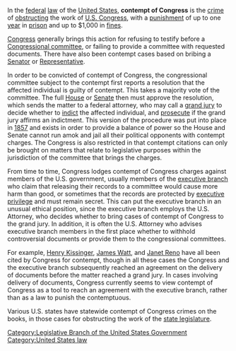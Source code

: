 In the [[federal]] [[law]] of the [[United States]], '''contempt of Congress''' is the [[crime]] of [[obstruction|obstructing]] the work of [[Congress of the United States|U.S. Congress]], with a [[punishment]] of up to one [[year]] in [[prison]] and up to $1,000 in [[fine]]s.

[[U.S. Congress|Congress]] generally brings this action for refusing to testify before a [[Congressional committee]], or failing to provide a committee with requested documents.  There have also been contempt cases based on bribing a [[U.S. Senator|Senator]] or [[U.S. Representative|Representative]].

In order to be convicted of contempt of Congress, the congressional committee subject to the contempt first reports a resolution that the affected individual is guilty of contempt.  This takes a majority vote of the committee.  The full [[United States House of Representatives|House]] or [[United States Senate|Senate]] then must approve the resolution, which sends the matter to a federal attorney, who may call a [[grand jury]] to decide whether to [[indict]] the affected individual, and [[prosecute]] if the grand jury affirms an indictment.  This version of the procedure was put into place in [[1857]] and exists in order to provide a balance of power so the House and Senate cannot run amok and jail all their political opponents with contempt charges.  The Congress is also restricted in that contempt citations can only be brought on matters that relate to legislative purposes within the jurisdiction of the committee that brings the charges.

From time to time, Congress lodges contempt of Congress charges against members of the U.S. government, usually members of the [[executive branch]] who claim that releasing their records to a committee would cause more harm than good, or sometimes that the records are protected by [[executive privilege]] and must remain secret.  This can put the executive branch in an unusual ethical position, since the executive branch employs the U.S. Attorney, who decides whether to bring cases of contempt of Congress to the grand jury.  In addition, it is often the U.S. Attorney who advises executive branch members in the first place whether to withhold controversial documents or provide them to the congressional committees.

For example, [[Henry Kissinger]], [[James G. Watt|James Watt]], and [[Janet Reno]] have all been cited by Congress for contempt, though in all these cases the Congress and the executive branch subsequently reached an agreement on the delivery of documents before the matter reached a grand jury.  In cases involving delivery of documents, Congress currently seems to view contempt of Congress as a tool to reach an agreement with the executive branch, rather than as a law to punish the contemptuous.

Various U.S. states have statewide contempt of Congress crimes on the books, in those cases for obstructing the work of the [[state legislature]].
[[Category:Legislative Branch of the United States Government]][[Category:United States law]]